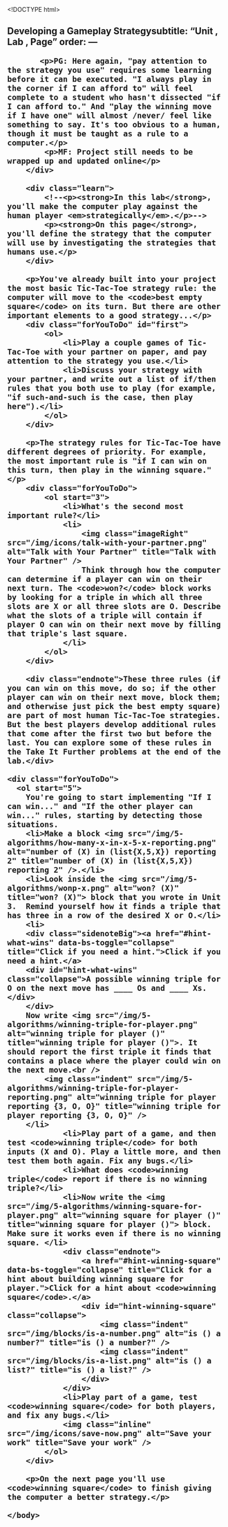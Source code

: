 <!DOCTYPE html>
<html lang="en">
    <head>
        <meta http-equiv="content-type" content="text/html; charset=utf-8" />
        <script type="text/javascript" src="/llab/loader.js"></script>
        <script type="text/javascript" src="/utilities/gifffer.min.js"></script>
        <script type="text/javascript">window.onload = function() {Gifffer();}</script>
        <link rel="stylesheet" type="text/css" href="/css/bjc-gifffer.css">
        <title>Unit 5 Lab 6: Tic-Tac-Toe with a Computer Player, Page 3</title>        
    </head>
    
    <body>
        <h2>Developing a Gameplay Strategysubtitle: "Unit , Lab , Page"
order:
---
        <div class="todo">
           <p>PG: Here again, "pay attention to the strategy you use" requires some learning before it can be executed. "I always play in the corner if I can afford to" will feel complete to a student who hasn't dissected "if I can afford to." And "play the winning move if I have one" will almost /never/ feel like something to say. It's too obvious to a human, though it must be taught as a rule to a computer.</p>
            <p>MF: Project still needs to be wrapped up and updated online</p>
        </div>

        <div class="learn">
            <!--<p><strong>In this lab</strong>, you'll make the computer play against the human player <em>strategically</em>.</p>-->
            <p><strong>On this page</strong>, you'll define the strategy that the computer will use by investigating the strategies that humans use.</p>
        </div>
        
        <p>You've already built into your project the most basic Tic-Tac-Toe strategy rule: the computer will move to the <code>best empty square</code> on its turn. But there are other important elements to a good strategy...</p>
        <div class="forYouToDo" id="first">
			<ol>
				<li>Play a couple games of Tic-Tac-Toe with your partner on paper, and pay attention to the strategy you use.</li>
				<li>Discuss your strategy with your partner, and write out a list of if/then rules that you both use to play (for example, "if such-and-such is the case, then play here").</li>
			</ol>
		</div>
		
		<p>The strategy rules for Tic-Tac-Toe have different degrees of priority. For example, the most important rule is "if I can win on this turn, then play in the winning square."</p>
        <div class="forYouToDo">
            <ol start="3">
                <li>What's the second most important rule?</li>
				<li>
                    <img class="imageRight" src="/img/icons/talk-with-your-partner.png" alt="Talk with Your Partner" title="Talk with Your Partner" /> 
                	Think through how the computer can determine if a player can win on their next turn. The <code>won?</code> block works by looking for a triple in which all three slots are X or all three slots are O. Describe what the slots of a triple will contain if player O can win on their next move by filling that triple's last square.
                </li>
            </ol>
        </div>
    
        <div class="endnote">These three rules (if you can win on this move, do so; if the other player can win on their next move, block them; and otherwise just pick the best empty square) are part of most human Tic-Tac-Toe strategies. But the best players develop additional rules that come after the first two but before the last. You can explore some of these rules in the Take It Further problems at the end of the lab.</div>

	<div class="forYouToDo">
	  <ol start="5">
	    You're going to start implementing "If I can win..." and "If the other player can win..." rules, starting by detecting those situations.
	    <li>Make a block <img src="/img/5-algorithms/how-many-x-in-x-5-x-reporting.png" alt="number of (X) in (list{X,5,X}) reporting 2" title="number of (X) in (list{X,5,X}) reporting 2" />.</li>
	    <li>Look inside the <img src="/img/5-algorithms/wonp-x.png" alt="won? (X)" title="won? (X)"> block that you wrote in Unit 3.  Remind yourself how it finds a triple that has three in a row of the desired X or O.</li>
	    <li>
		<div class="sidenoteBig"><a href="#hint-what-wins" data-bs-toggle="collapse" title="Click if you need a hint.">Click if you need a hint.</a>
		<div id="hint-what-wins" class="collapse">A possible winning triple for O on the next move has ____ Os and ____ Xs.</div>
		</div>
	    Now write <img src="/img/5-algorithms/winning-triple-for-player.png" alt="winning triple for player ()" title="winning triple for player ()">. It should report the first triple it finds that contains a place where the player could win on the next move.<br />
            <img class="indent" src="/img/5-algorithms/winning-triple-for-player-reporting.png" alt="winning triple for player reporting {3, O, O}" title="winning triple for player reporting {3, O, O}" />
		</li>
                <li>Play part of a game, and then test <code>winning triple</code> for both inputs (X and O). Play a little more, and then test them both again. Fix any bugs.</li>
				<li>What does <code>winning triple</code> report if there is no winning triple?</li>
                <li>Now write the <img src="/img/5-algorithms/winning-square-for-player.png" alt="winning square for player ()" title="winning square for player ()"> block.  Make sure it works even if there is no winning square. </li>
                <div class="endnote">
                	<a href="#hint-winning-square" data-bs-toggle="collapse" title="Click for a hint about building winning square for player.">Click for a hint about <code>winning square</code>.</a>
                    <div id="hint-winning-square" class="collapse">
                        <img class="indent" src="/img/blocks/is-a-number.png" alt="is () a number?" title="is () a number?" />
                        <img class="indent" src="/img/blocks/is-a-list.png" alt="is () a list?" title="is () a list?" />
                    </div>
				</div>
                <li>Play part of a game, test <code>winning square</code> for both players, and fix any bugs.</li>
                <img class="inline" src="/img/icons/save-now.png" alt="Save your work" title="Save your work" />
			</ol>
		</div>

		<p>On the next page you'll use <code>winning square</code> to finish giving the computer a better strategy.</p>
   
    </body>
</html>
